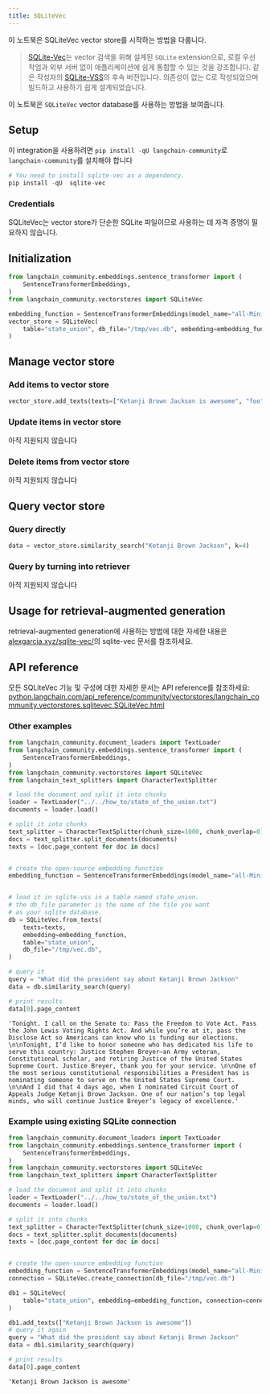 ```yaml
---
title: SQLiteVec
---
```


이 노트북은 SQLiteVec vector store를 시작하는 방법을 다룹니다.

>[SQLite-Vec](https://alexgarcia.xyz/sqlite-vec/)는 vector 검색을 위해 설계된 `SQLite` extension으로, 로컬 우선 작업과 외부 서버 없이 애플리케이션에 쉽게 통합할 수 있는 것을 강조합니다. 같은 작성자의 [SQLite-VSS](https://alexgarcia.xyz/sqlite-vss/)의 후속 버전입니다. 의존성이 없는 C로 작성되었으며 빌드하고 사용하기 쉽게 설계되었습니다.

이 노트북은 `SQLiteVec` vector database를 사용하는 방법을 보여줍니다.

## Setup

이 integration을 사용하려면 `pip install -qU langchain-community`로 `langchain-community`를 설치해야 합니다

```python
# You need to install sqlite-vec as a dependency.
pip install -qU  sqlite-vec
```

### Credentials

SQLiteVec는 vector store가 단순한 SQLite 파일이므로 사용하는 데 자격 증명이 필요하지 않습니다.

## Initialization

```python
from langchain_community.embeddings.sentence_transformer import (
    SentenceTransformerEmbeddings,
)
from langchain_community.vectorstores import SQLiteVec

embedding_function = SentenceTransformerEmbeddings(model_name="all-MiniLM-L6-v2")
vector_store = SQLiteVec(
    table="state_union", db_file="/tmp/vec.db", embedding=embedding_function
)
```

## Manage vector store

### Add items to vector store

```python
vector_store.add_texts(texts=["Ketanji Brown Jackson is awesome", "foo", "bar"])
```

### Update items in vector store

아직 지원되지 않습니다

### Delete items from vector store

아직 지원되지 않습니다

## Query vector store

### Query directly

```python
data = vector_store.similarity_search("Ketanji Brown Jackson", k=4)
```

### Query by turning into retriever

아직 지원되지 않습니다

## Usage for retrieval-augmented generation

retrieval-augmented generation에 사용하는 방법에 대한 자세한 내용은 [alexgarcia.xyz/sqlite-vec/](https://alexgarcia.xyz/sqlite-vec/)의 sqlite-vec 문서를 참조하세요.

## API reference

모든 SQLiteVec 기능 및 구성에 대한 자세한 문서는 API reference를 참조하세요: [python.langchain.com/api_reference/community/vectorstores/langchain_community.vectorstores.sqlitevec.SQLiteVec.html](https://python.langchain.com/api_reference/community/vectorstores/langchain_community.vectorstores.sqlitevec.SQLiteVec.html)

### Other examples

```python
from langchain_community.document_loaders import TextLoader
from langchain_community.embeddings.sentence_transformer import (
    SentenceTransformerEmbeddings,
)
from langchain_community.vectorstores import SQLiteVec
from langchain_text_splitters import CharacterTextSplitter

# load the document and split it into chunks
loader = TextLoader("../../how_to/state_of_the_union.txt")
documents = loader.load()

# split it into chunks
text_splitter = CharacterTextSplitter(chunk_size=1000, chunk_overlap=0)
docs = text_splitter.split_documents(documents)
texts = [doc.page_content for doc in docs]


# create the open-source embedding function
embedding_function = SentenceTransformerEmbeddings(model_name="all-MiniLM-L6-v2")


# load it in sqlite-vss in a table named state_union.
# the db_file parameter is the name of the file you want
# as your sqlite database.
db = SQLiteVec.from_texts(
    texts=texts,
    embedding=embedding_function,
    table="state_union",
    db_file="/tmp/vec.db",
)

# query it
query = "What did the president say about Ketanji Brown Jackson"
data = db.similarity_search(query)

# print results
data[0].page_content
```

```output
'Tonight. I call on the Senate to: Pass the Freedom to Vote Act. Pass the John Lewis Voting Rights Act. And while you’re at it, pass the Disclose Act so Americans can know who is funding our elections. \n\nTonight, I’d like to honor someone who has dedicated his life to serve this country: Justice Stephen Breyer—an Army veteran, Constitutional scholar, and retiring Justice of the United States Supreme Court. Justice Breyer, thank you for your service. \n\nOne of the most serious constitutional responsibilities a President has is nominating someone to serve on the United States Supreme Court. \n\nAnd I did that 4 days ago, when I nominated Circuit Court of Appeals Judge Ketanji Brown Jackson. One of our nation’s top legal minds, who will continue Justice Breyer’s legacy of excellence.'
```

### Example using existing SQLite connection

```python
from langchain_community.document_loaders import TextLoader
from langchain_community.embeddings.sentence_transformer import (
    SentenceTransformerEmbeddings,
)
from langchain_community.vectorstores import SQLiteVec
from langchain_text_splitters import CharacterTextSplitter

# load the document and split it into chunks
loader = TextLoader("../../how_to/state_of_the_union.txt")
documents = loader.load()

# split it into chunks
text_splitter = CharacterTextSplitter(chunk_size=1000, chunk_overlap=0)
docs = text_splitter.split_documents(documents)
texts = [doc.page_content for doc in docs]


# create the open-source embedding function
embedding_function = SentenceTransformerEmbeddings(model_name="all-MiniLM-L6-v2")
connection = SQLiteVec.create_connection(db_file="/tmp/vec.db")

db1 = SQLiteVec(
    table="state_union", embedding=embedding_function, connection=connection
)

db1.add_texts(["Ketanji Brown Jackson is awesome"])
# query it again
query = "What did the president say about Ketanji Brown Jackson"
data = db1.similarity_search(query)

# print results
data[0].page_content
```

```output
'Ketanji Brown Jackson is awesome'
```